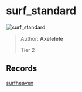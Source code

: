 
# surf_standard

![surf_standard](https://raw.githubusercontent.com/Sayt123/SurfMapPics/Maps-and-bonuses/csgo/surf_standard.jpg)

> Author: **Axelelele**
>
> Tier 2

## Records

[surfheaven](https://surfheaven.eu/map/surf_standard)
